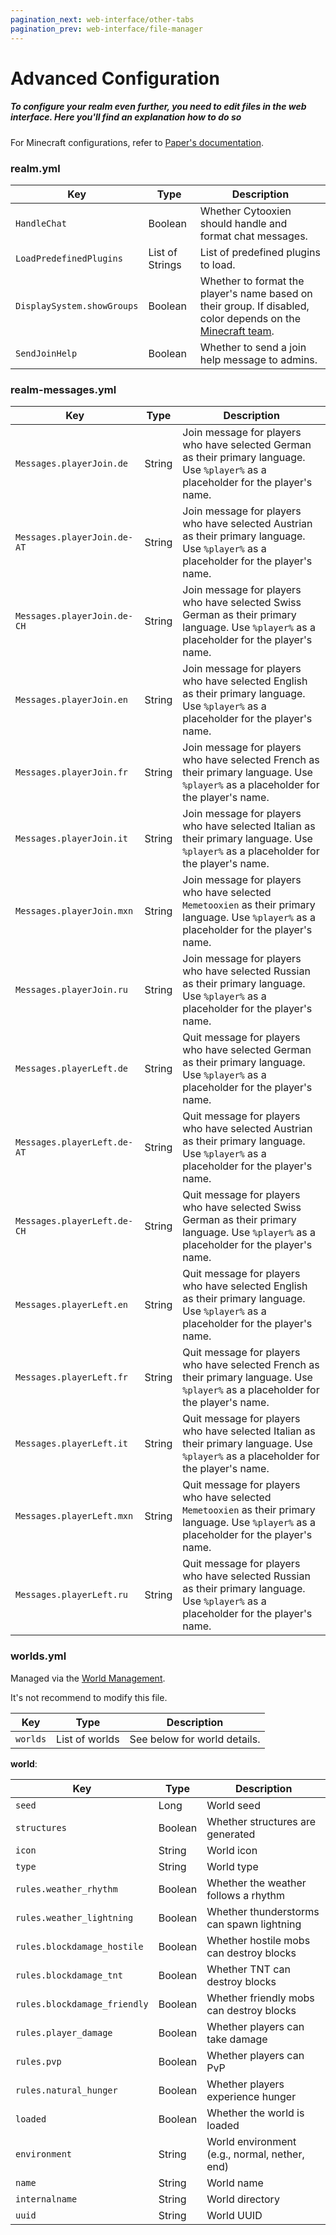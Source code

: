 ```yaml
---
pagination_next: web-interface/other-tabs
pagination_prev: web-interface/file-manager
---
```



# Advanced Configuration

##### To configure your realm even further, you need to edit files in the web interface. Here you'll find an explanation how to do so

For Minecraft configurations, refer to [Paper's documentation](https://docs.papermc.io/paper/reference/configuration).

### realm.yml

| Key                        | Type            | Description                                                                                                                                           |
|----------------------------|-----------------|-------------------------------------------------------------------------------------------------------------------------------------------------------|
| `HandleChat`               | Boolean         | Whether Cytooxien should handle and format chat messages.                                                                                             |
| `LoadPredefinedPlugins`    | List of Strings | List of predefined plugins to load.                                                                                                                   |
| `DisplaySystem.showGroups` | Boolean         | Whether to format the player's name based on their group. If disabled, color depends on the [Minecraft team](https://minecraft.wiki/w/Commands/team). |
| `SendJoinHelp`             | Boolean         | Whether to send a join help message to admins.                                                                                                        |

### realm-messages.yml

| Key                         | Type   | Description                                                                                                                                |
|-----------------------------|--------|--------------------------------------------------------------------------------------------------------------------------------------------|
| `Messages.playerJoin.de`    | String | Join message for players who have selected German as their primary language. Use `%player%` as a placeholder for the player's name.        |
| `Messages.playerJoin.de-AT` | String | Join message for players who have selected Austrian as their primary language. Use `%player%` as a placeholder for the player's name.      |
| `Messages.playerJoin.de-CH` | String | Join message for players who have selected Swiss German as their primary language. Use `%player%` as a placeholder for the player's name.  |
| `Messages.playerJoin.en`    | String | Join message for players who have selected English as their primary language. Use `%player%` as a placeholder for the player's name.       |
| `Messages.playerJoin.fr`    | String | Join message for players who have selected French as their primary language. Use `%player%` as a placeholder for the player's name.        |
| `Messages.playerJoin.it`    | String | Join message for players who have selected Italian as their primary language. Use `%player%` as a placeholder for the player's name.       |
| `Messages.playerJoin.mxn`   | String | Join message for players who have selected `Memetooxien` as their primary language. Use `%player%` as a placeholder for the player's name. |
| `Messages.playerJoin.ru`    | String | Join message for players who have selected Russian as their primary language. Use `%player%` as a placeholder for the player's name.       |
| `Messages.playerLeft.de`    | String | Quit message for players who have selected German as their primary language. Use `%player%` as a placeholder for the player's name.        |
| `Messages.playerLeft.de-AT` | String | Quit message for players who have selected Austrian as their primary language. Use `%player%` as a placeholder for the player's name.      |
| `Messages.playerLeft.de-CH` | String | Quit message for players who have selected Swiss German as their primary language. Use `%player%` as a placeholder for the player's name.  |
| `Messages.playerLeft.en`    | String | Quit message for players who have selected English as their primary language. Use `%player%` as a placeholder for the player's name.       |
| `Messages.playerLeft.fr`    | String | Quit message for players who have selected French as their primary language. Use `%player%` as a placeholder for the player's name.        |
| `Messages.playerLeft.it`    | String | Quit message for players who have selected Italian as their primary language. Use `%player%` as a placeholder for the player's name.       |
| `Messages.playerLeft.mxn`   | String | Quit message for players who have selected `Memetooxien` as their primary language. Use `%player%` as a placeholder for the player's name. |
| `Messages.playerLeft.ru`    | String | Quit message for players who have selected Russian as their primary language. Use `%player%` as a placeholder for the player's name.       |

### worlds.yml

Managed via the [World Management](../getting-started/world-management).

It's not recommend to modify this file.

| Key      | Type           | Description                            |
|----------|----------------|----------------------------------------|
| `worlds` | List of worlds | See below for world details.           |

**world**:

| Key                          | Type    | Description                                   |
|------------------------------|---------|-----------------------------------------------|
| `seed`                       | Long    | World seed                                    |
| `structures`                 | Boolean | Whether structures are generated              |
| `icon`                       | String  | World icon                                    |
| `type`                       | String  | World type                                    |
| `rules.weather_rhythm`       | Boolean | Whether the weather follows a rhythm          |
| `rules.weather_lightning`    | Boolean | Whether thunderstorms can spawn lightning     |
| `rules.blockdamage_hostile`  | Boolean | Whether hostile mobs can destroy blocks       |
| `rules.blockdamage_tnt`      | Boolean | Whether TNT can destroy blocks                |
| `rules.blockdamage_friendly` | Boolean | Whether friendly mobs can destroy blocks      |
| `rules.player_damage`        | Boolean | Whether players can take damage               |
| `rules.pvp`                  | Boolean | Whether players can PvP                       |
| `rules.natural_hunger`       | Boolean | Whether players experience hunger             |
| `loaded`                     | Boolean | Whether the world is loaded                   |
| `environment`                | String  | World environment (e.g., normal, nether, end) |
| `name`                       | String  | World name                                    |
| `internalname`               | String  | World directory                               |
| `uuid`                       | String  | World UUID                                    |
